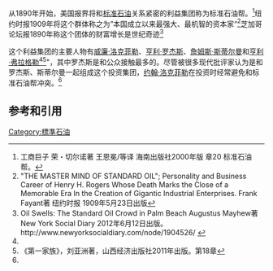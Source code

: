 从1890年开始，美国报界将和[[标准石油|标准石油]]关系紧密的利益集团称为标准石油帮。<ref name=Titan>工商巨子 荣・切尔诺著 王恩冕/等译 海南出版社2000年版 章20 标准石油帮。</ref>纽约时报1909年将这个群体称之为”本国成立以来最强大、最机智的资本家“<ref>"THE MASTER MIND OF STANDARD OIL"; Personality and Business Career of Henry H. Rogers Whose Death Marks the Close of a Memorable Era In the Creation of Gigantic Industrial Enterprises. Frank Fayant著 纽约时报 1909年5月23日出版</ref>芝加哥论坛报1890年称这个团体的财富增长是世纪奇迹<ref>Oil Swells: The Standard Oil Crowd in Palm Beach Augustus Mayhew著 New York Social Diary 2012年6月12日出版。http://www.newyorksocialdiary.com/node/1904526/ {{Wayback|url=http://www.newyorksocialdiary.com/node/1904526/ |date=20140710093944 }}</ref>

这个利益集团的主要人物有[[威廉·洛克菲勒|威廉·洛克菲勒]]、[[亨利·罗杰斯|亨利·罗杰斯]]、[[詹姆斯·斯蒂尔曼|詹姆斯·斯蒂尔曼]]和[[亨利·弗拉格勒|亨利·弗拉格勒]]<ref name=Titan/><ref>《第一家族》，刘亚洲著，山西经济出版社2011年出版。第18章 </ref>"，其中罗杰斯是和公众接触最多的。尽管被很多现代批评家认为是和罗杰斯、斯蒂尔曼一起组成这个投资集团，[[约翰·洛克菲勒|约翰·洛克菲勒]]在投资时经常避免和标准石油帮冲突。<ref name=Titan/>

==参考和引用==

{{reflist}}

[[Category:標準石油|Category:標準石油]]